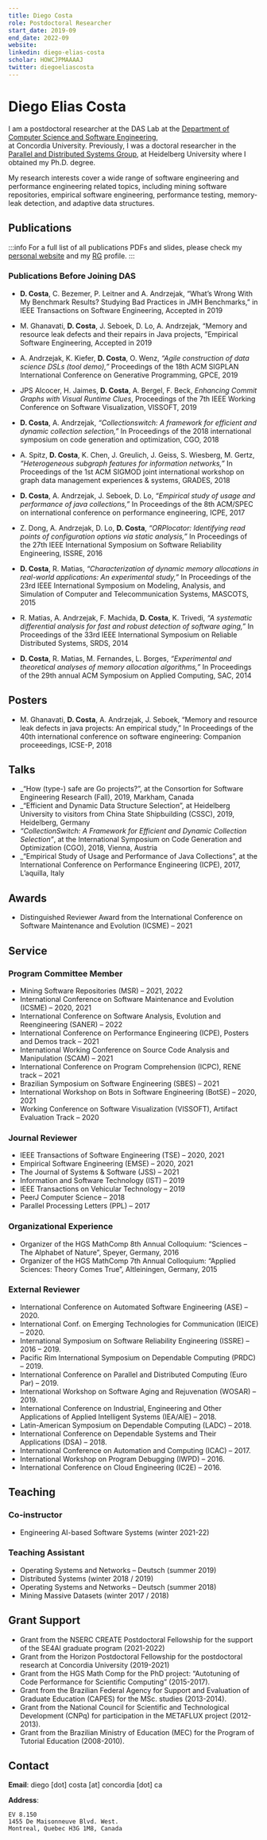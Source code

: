 ```yaml
---
title: Diego Costa
role: Postdoctoral Researcher
start_date: 2019-09
end_date: 2022-09
website:
linkedin: diego-elias-costa
scholar: HOWCJPMAAAAJ
twitter: diegoeliascosta
---
```


# Diego Elias Costa

I am a postdoctoral researcher at the DAS Lab at the [Department of Computer Science and Software Engineering](https://www.concordia.ca/ginacody/computer-science-software-eng.html),  
at Concordia University. Previously, I was a doctoral researcher in the [Parallel and Distributed Systems Group](https://pvs.ifi.uni-heidelberg.de/home/), at Heidelberg University where I obtained my Ph.D. degree.

My research interests cover a wide range of software engineering and performance engineering related topics, including mining software repositories, empirical software engineering, performance testing, memory-leak detection, and adaptive data structures.

## Publications

:::info
For a full list of all publications PDFs and slides, please check my [personal website](https://diegoeliascosta.github.io/publications/) and my [RG](https://www.researchgate.net/profile/Diego_Costa9) profile.
:::


<AuthorPublications firstname="Diego" lastname="Costa" />

### Publications Before Joining DAS

<!-- #### Journals -->

- **D. Costa**, C. Bezemer, P. Leitner and A. Andrzejak, “What’s Wrong With My Benchmark Results? Studying Bad Practices in JMH Benchmarks,” in IEEE Transactions on Software Engineering, Accepted in 2019

- M. Ghanavati, **D. Costa**, J. Seboek, D. Lo, A. Andrzejak, “Memory and resource leak defects and their repairs in Java projects, ”Empirical Software Engineering, Accepted in 2019

<!-- #### Conferences -->

- A. Andrzejak, K. Kiefer, **D. Costa**, O. Wenz, _“Agile construction of data science DSLs (tool demo),”_ Proceedings of the 18th ACM SIGPLAN International Conference on Generative Programming, GPCE, 2019

- JPS Alcocer, H. Jaimes, **D. Costa**, A. Bergel, F. Beck, _Enhancing Commit Graphs with Visual Runtime Clues_, Proceedings of the 7th IEEE Working Conference on Software Visualization, VISSOFT, 2019

- **D. Costa**, A. Andrzejak, _“Collectionswitch: A framework for efficient and dynamic collection selection,”_ In Proceedings of the 2018 international symposium on code generation and optimization, CGO, 2018

- A. Spitz, **D. Costa**, K. Chen, J. Greulich, J. Geiss, S. Wiesberg, M. Gertz, _“Heterogeneous subgraph features for information networks,”_ In Proceedings of the 1st ACM SIGMOD joint international workshop on graph data management experiences & systems, GRADES, 2018

- **D. Costa**, A. Andrzejak, J. Seboek, D. Lo, _“Empirical study of usage and performance of java collections,”_ In Proceedings of the 8th ACM/SPEC on international conference on performance engineering, ICPE, 2017

- Z. Dong, A. Andrzejak, D. Lo, **D. Costa**, _“ORPlocator: Identifying read points of configuration options via static analysis,”_ In Proceedings of the 27th IEEE International Symposium on Software Reliability Engineering, ISSRE, 2016

- **D. Costa**, R. Matias, _“Characterization of dynamic memory allocations in real-world applications: An experimental study,”_ In Proceedings of the 23rd IEEE International Symposium on Modeling, Analysis, and Simulation of Computer and Telecommunication Systems, MASCOTS, 2015

- R. Matias, A. Andrzejak, F. Machida, **D. Costa**, K. Trivedi, _“A systematic differential analysis for fast and robust detection of software aging,”_ In Proceedings of the 33rd IEEE International Symposium on Reliable Distributed Systems, SRDS, 2014

- **D. Costa**, R. Matias, M. Fernandes, L. Borges, _“Experimental and theoretical analyses of memory allocation algorithms,”_ In Proceedings of the 29th annual ACM Symposium on Applied Computing, SAC, 2014

## Posters

- M. Ghanavati, **D. Costa**, A. Andrzejak, J. Seboek, “Memory and resource leak defects in java projects: An empirical study,” In Proceedings of the 40th international conference on software engineering: Companion proceeedings, ICSE-P, 2018

## Talks

- \_“How (type-) safe are Go projects?”, at the Consortion for Software Engineering Research (Fall), 2019, Markham, Canada
- \_“Efficient and Dynamic Data Structure Selection”, at Heidelberg University to visitors from China State Shipbuilding (CSSC), 2019, Heidelberg, Germany
- _“CollectionSwitch: A Framework for Efficient and Dynamic Collection Selection”_, at the International Symposium on Code Generation and Optimization (CGO), 2018, Vienna, Austria
- \_“Empirical Study of Usage and Performance of Java Collections”, at the International Conference on Performance Engineering (ICPE), 2017, L’aquilla, Italy

## Awards

- Distinguished Reviewer Award from the International Conference on Software Maintenance and Evolution (ICSME) – 2021

## Service

### Program Committee Member

- Mining Software Repositories (MSR) – 2021, 2022
- International Conference on Software Maintenance and Evolution (ICSME) – 2020, 2021
- International Conference on Software Analysis, Evolution and Reengineering (SANER) – 2022
- International Conference on Performance Engineering (ICPE), Posters and Demos track – 2021
- International Working Conference on Source Code Analysis and Manipulation (SCAM) – 2021
- International Conference on Program Comprehension (ICPC), RENE track – 2021
- Brazilian Symposium on Software Engineering (SBES) – 2021
- International Workshop on Bots in Software Engineering (BotSE) – 2020, 2021
- Working Conference on Software Visualization (VISSOFT), Artifact Evaluation Track – 2020

### Journal Reviewer

- IEEE Transactions of Software Engineering (TSE) – 2020, 2021
- Empirical Software Engineering (EMSE) – 2020, 2021
- The Journal of Systems & Software (JSS) – 2021
- Information and Software Technology (IST) – 2019
- IEEE Transactions on Vehicular Technology – 2019
- PeerJ Computer Science – 2018
- Parallel Processing Letters (PPL) – 2017

### Organizational Experience

- Organizer of the HGS MathComp 8th Annual Colloquium: “Sciences – The Alphabet of Nature”, Speyer, Germany, 2016
- Organizer of the HGS MathComp 7th Annual Colloquium: “Applied Sciences: Theory Comes True”, Altleiningen, Germany, 2015

### External Reviewer

- International Conference on Automated Software Engineering (ASE) – 2020.
- International Conf. on Emerging Technologies for Communication (IEICE) – 2020.
- International Symposium on Software Reliability Engineering (ISSRE) – 2016 – 2019.
- Pacific Rim International Symposium on Dependable Computing (PRDC) – 2019.
- International Conference on Parallel and Distributed Computing (Euro Par) – 2019.
- International Workshop on Software Aging and Rejuvenation (WOSAR) – 2019.
- International Conference on Industrial, Engineering and Other Applications of Applied Intelligent Systems (IEA/AIE) – 2018.
- Latin-American Symposium on Dependable Computing (LADC) – 2018.
- International Conference on Dependable Systems and Their Applications (DSA) – 2018.
- International Conference on Automation and Computing (ICAC) – 2017.
- International Workshop on Program Debugging (IWPD) – 2016.
- International Conference on Cloud Engineering (IC2E) – 2016.

## Teaching

### Co-instructor

- Engineering AI-based Software Systems (winter 2021-22)

### Teaching Assistant

- Operating Systems and Networks – Deutsch (summer 2019)
- Distributed Systems (winter 2018 / 2019)
- Operating Systems and Networks – Deutsch (summer 2018)
- Mining Massive Datasets (winter 2017 / 2018)

## Grant Support

- Grant from the NSERC CREATE Postdoctoral Fellowship for the support of the SE4AI graduate program (2021-2022)
- Grant from the Horizon Postdoctoral Fellowship for the postdoctoral research at Concordia University (2019-2021)
- Grant from the HGS Math Comp for the PhD project: “Autotuning of Code Performance for Scientific Computing” (2015-2017).
- Grant from the Brazilian Federal Agency for Support and Evaluation of Graduate Education (CAPES) for the MSc. studies (2013-2014).
- Grant from the National Council for Scientific and Technological Development (CNPq) for participation in the METAFLUX project (2012-2013).
- Grant from the Brazilian Ministry of Education (MEC) for the Program of Tutorial Education (2008-2010).

## Contact

**Email**: diego [dot] costa [at] concordia [dot] ca

**Address**:

```
EV 8.150
1455 De Maisonneuve Blvd. West.
Montreal, Quebec H3G 1M8, Canada
```
